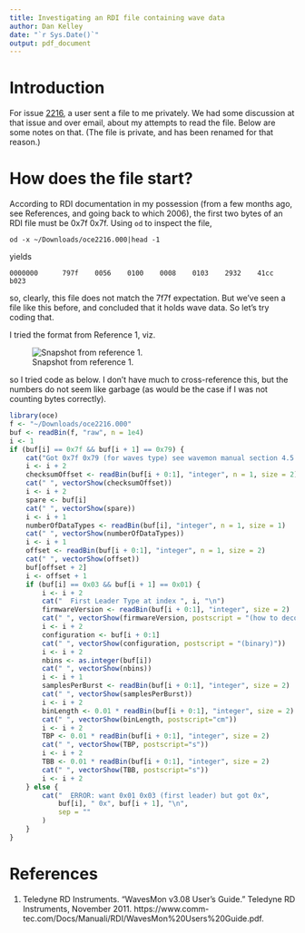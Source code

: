 ```yaml
---
title: Investigating an RDI file containing wave data
author: Dan Kelley
date: "`r Sys.Date()`"
output: pdf_document
---
```


# Introduction

For issue [2216](https://github.com/dankelley/oce/issues/2216), a user
sent a file to me privately.  We had some discussion at that issue and
over email, about my attempts to read the file.  Below are some notes
on that.  (The file is private, and has been renamed for that reason.)

# How does the file start?

According to RDI documentation in my possession (from a few months
ago, see References, and going back to which 2006), the first two
bytes of an RDI file must be 0x7f 0x7f. Using `od` to inspect the
file,

```
od -x ~/Downloads/oce2216.000|head -1
```
yields
```
0000000      797f    0056    0100    0008    0103    2932    41cc    b023
```
so, clearly, this file does not match the 7f7f expectation. But we've
seen a file like this before, and concluded that it holds wave data.
So let's try coding that.


I tried the format from Reference 1, viz.

![Snapshot from reference 1.](rdi-snap.png)

so I tried code as below.  I don't have much to cross-reference this,
but the numbers do not seem like garbage (as would be the case if I
was not counting bytes correctly).

```r
library(oce)
f <- "~/Downloads/oce2216.000"
buf <- readBin(f, "raw", n = 1e4)
i <- 1
if (buf[i] == 0x7f && buf[i + 1] == 0x79) {
    cat("Got 0x7f 0x79 (for waves type) see wavemon manual section 4.5 table 16\n")
    i <- i + 2
    checksumOffset <- readBin(buf[i + 0:1], "integer", n = 1, size = 2)
    cat(" ", vectorShow(checksumOffset))
    i <- i + 2
    spare <- buf[i]
    cat(" ", vectorShow(spare))
    i <- i + 1
    numberOfDataTypes <- readBin(buf[i], "integer", n = 1, size = 1)
    cat(" ", vectorShow(numberOfDataTypes))
    i <- i + 1
    offset <- readBin(buf[i + 0:1], "integer", n = 1, size = 2)
    cat(" ", vectorShow(offset))
    buf[offset + 2]
    i <- offset + 1
    if (buf[i] == 0x03 && buf[i + 1] == 0x01) {
        i <- i + 2
        cat("  First Leader Type at index ", i, "\n")
        firmwareVersion <- readBin(buf[i + 0:1], "integer", size = 2)
        cat(" ", vectorShow(firmwareVersion, postscript = "(how to decode?)"))
        i <- i + 2
        configuration <- buf[i + 0:1]
        cat(" ", vectorShow(configuration, postscript = "(binary)"))
        i <- i + 2
        nbins <- as.integer(buf[i])
        cat(" ", vectorShow(nbins))
        i <- i + 1
        samplesPerBurst <- readBin(buf[i + 0:1], "integer", size = 2)
        cat(" ", vectorShow(samplesPerBurst))
        i <- i + 2
        binLength <- 0.01 * readBin(buf[i + 0:1], "integer", size = 2)
        cat(" ", vectorShow(binLength, postscript="cm"))
        i <- i + 2
        TBP <- 0.01 * readBin(buf[i + 0:1], "integer", size = 2)
        cat(" ", vectorShow(TBP, postscript="s"))
        i <- i + 2
        TBB <- 0.01 * readBin(buf[i + 0:1], "integer", size = 2)
        cat(" ", vectorShow(TBB, postscript="s"))
        i <- i + 2
    } else {
        cat("  ERROR: want 0x01 0x03 (first leader) but got 0x",
            buf[i], " 0x", buf[i + 1], "\n",
            sep = ""
        )
    }
}
```

# References

1. Teledyne RD Instruments. “WavesMon v3.08 User’s Guide.” Teledyne RD
   Instruments, November 2011.
   https://www.comm-tec.com/Docs/Manuali/RDI/WavesMon%20Users%20Guide.pdf.

